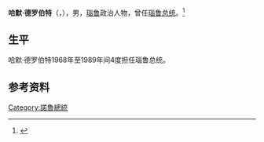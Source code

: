 '''哈默·德罗伯特'''（{{lang-en|Hammer DeRoburt}}，{{bd|1922年|9月25日|1992年|7月15日|}}），男，[[瑙鲁|瑙鲁]]政治人物，曾任[[瑙鲁总统|瑙鲁总统]]。<ref>{{Cite book|title=瑙鲁|author=赵少峰编著|publisher=社会科学文献出版社|year=2017|isbn=9787520112840|location=北京|pages=47}}</ref>

== 生平 ==
哈默·德罗伯特1968年至1989年间4度担任瑙鲁总统。

== 参考资料 ==
{{reflist}}

{{瑙鲁小作品}}

{{Authority control}}
{{DEFAULTSORT:DeRoburt}}
[[Category:諾魯總統|Category:諾魯總統]]